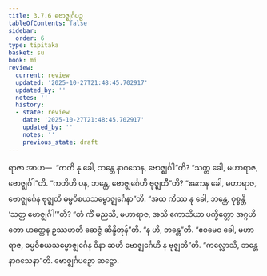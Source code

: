 ```yaml
---
title: 3.7.6 ဗောဇ္ဈင်္ဂပဉှ
tableOfContents: false
sidebar:
  order: 6
type: tipitaka
basket: su
book: mi
review:
  current: review
  updated: '2025-10-27T21:48:45.702917'
  updated_by: ''
  notes: ''
  history:
  - state: review
    date: '2025-10-27T21:48:45.702917'
    updated_by: ''
    notes: ''
    previous_state: draft
---
```



<ReviewStatus review={frontmatter.review} showDetails={true} />

<HypothesisAnnotation frontmatter={frontmatter} />

<DynamicBreadcrumb />

<Division number="99" book="mi" e="ch" v="28">

<Paragraph number="475" book="mi">
ရာဇာ အာဟ—  “ကတိ နု ခေါ, ဘန္တေ နာဂသေန, ဗောဇ္ဈင်္ဂါ”တိ? “သတ္တ ခေါ, မဟာရာဇ, ဗောဇ္ဈင်္ဂါ”တိ. “ကတိဟိ ပန, ဘန္တေ, ဗောဇ္ဈင်္ဂေဟိ ဗုဇ္ဈတီ”တိ? “ဧကေန ခေါ, မဟာရာဇ, ဗောဇ္ဈင်္ဂေန ဗုဇ္ဈတိ ဓမ္မဝိစယသမ္ဗောဇ္ဈင်္ဂေနာ”တိ. “အထ ကိဿ နု ခေါ, ဘန္တေ, ဝုစ္စန္တိ ‘သတ္တ ဗောဇ္ဈင်္ဂါ’”တိ? “တံ ကိံ မညသိ, မဟာရာဇ, အသိ ကောသိယာ ပက္ခိတ္တော အဂ္ဂဟိတော ဟတ္ထေန ဥဿဟတိ ဆေဇ္ဇံ ဆိန္ဒိတုန်”တိ. “န ဟိ, ဘန္တေ”တိ. “ဧဝမေဝ ခေါ, မဟာရာဇ, ဓမ္မဝိစယသမ္ဗောဇ္ဈင်္ဂေန ဝိနာ ဆဟိ ဗောဇ္ဈင်္ဂေဟိ န ဗုဇ္ဈတီ”တိ.
</Paragraph>

<Paragraph number="476" book="mi">
“ကလ္လောသိ, ဘန္တေ နာဂသေနာ”တိ.

</Paragraph>
</Division>

<Paragraph number="477" type="center" book="mi">
ဗောဇ္ဈင်္ဂပဉှော ဆဋ္ဌော.
</Paragraph>